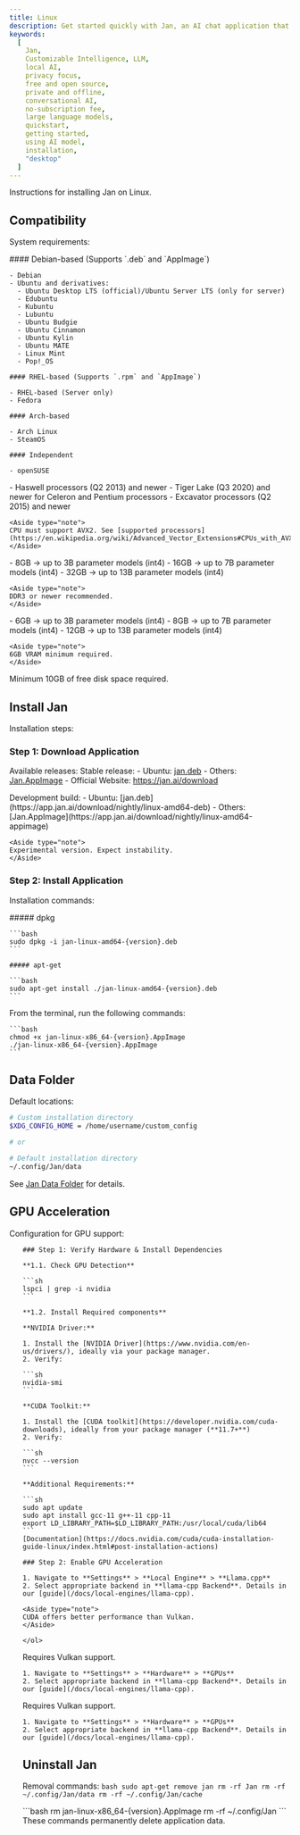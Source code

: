 ```yaml
---
title: Linux
description: Get started quickly with Jan, an AI chat application that runs 100% offline on your desktop & mobile (*coming soon*).
keywords:
  [
    Jan,
    Customizable Intelligence, LLM,
    local AI,
    privacy focus,
    free and open source,
    private and offline,
    conversational AI,
    no-subscription fee,
    large language models,
    quickstart,
    getting started,
    using AI model,
    installation,
    "desktop"
  ]
---
```



Instructions for installing Jan on Linux.

## Compatibility
System requirements:

<Tabs>
  <TabItem label="OS">
    #### Debian-based (Supports `.deb` and `AppImage`)

    - Debian
    - Ubuntu and derivatives:
      - Ubuntu Desktop LTS (official)/Ubuntu Server LTS (only for server)
      - Edubuntu
      - Kubuntu
      - Lubuntu
      - Ubuntu Budgie
      - Ubuntu Cinnamon
      - Ubuntu Kylin
      - Ubuntu MATE
      - Linux Mint
      - Pop!_OS

    #### RHEL-based (Supports `.rpm` and `AppImage`)

    - RHEL-based (Server only)
    - Fedora

    #### Arch-based

    - Arch Linux
    - SteamOS

    #### Independent

    - openSUSE
  </TabItem>

  <TabItem label="CPU">
    - Haswell processors (Q2 2013) and newer
    - Tiger Lake (Q3 2020) and newer for Celeron and Pentium processors
    - Excavator processors (Q2 2015) and newer

    <Aside type="note">
    CPU must support AVX2. See [supported processors](https://en.wikipedia.org/wiki/Advanced_Vector_Extensions#CPUs_with_AVX2).
    </Aside>
  </TabItem>

  <TabItem label="RAM">
    - 8GB → up to 3B parameter models (int4)
    - 16GB → up to 7B parameter models (int4)
    - 32GB → up to 13B parameter models (int4)

    <Aside type="note">
    DDR3 or newer recommended.
    </Aside>
  </TabItem>

  <TabItem label="GPU">
    - 6GB → up to 3B parameter models (int4)
    - 8GB → up to 7B parameter models (int4)
    - 12GB → up to 13B parameter models (int4)

    <Aside type="note">
    6GB VRAM minimum required.
    </Aside>
  </TabItem>

  <TabItem label="Disk">
    Minimum 10GB of free disk space required.
  </TabItem>
</Tabs>

## Install Jan

Installation steps:


### Step 1: Download Application

Available releases:
<Tabs>
  <TabItem label="Stable Release">
    Stable release:
    - Ubuntu: [jan.deb](https://app.jan.ai/download/latest/linux-amd64-deb)
    - Others: [Jan.AppImage](https://app.jan.ai/download/latest/linux-amd64-appimage)
    - Official Website: https://jan.ai/download
  </TabItem>

  <TabItem label="Nightly Release">
    Development build:
    - Ubuntu: [jan.deb](https://app.jan.ai/download/nightly/linux-amd64-deb)
    - Others: [Jan.AppImage](https://app.jan.ai/download/nightly/linux-amd64-appimage)

    <Aside type="note">
    Experimental version. Expect instability.
    </Aside>
  </TabItem>
</Tabs>

### Step 2: Install Application

Installation commands:

<Tabs>
  <TabItem label="Ubuntu">
    ##### dpkg

    ```bash
    sudo dpkg -i jan-linux-amd64-{version}.deb
    ```

    ##### apt-get

    ```bash
    sudo apt-get install ./jan-linux-amd64-{version}.deb
    ```
  </TabItem>

  <TabItem label="Others">
    From the terminal, run the following commands:

    ```bash
    chmod +x jan-linux-x86_64-{version}.AppImage
    ./jan-linux-x86_64-{version}.AppImage
    ```
  </TabItem>
</Tabs>



## Data Folder

Default locations:

```bash
# Custom installation directory
$XDG_CONFIG_HOME = /home/username/custom_config

# or

# Default installation directory
~/.config/Jan/data

```
See [Jan Data Folder](/docs/data-folder) for details.


## GPU Acceleration
Configuration for GPU support:

<Tabs>
  <TabItem label="NVIDIA GPU">
    <ol>

    ### Step 1: Verify Hardware & Install Dependencies

    **1.1. Check GPU Detection**

    ```sh
    lspci | grep -i nvidia
    ```

    **1.2. Install Required components**

    **NVIDIA Driver:**

    1. Install the [NVIDIA Driver](https://www.nvidia.com/en-us/drivers/), ideally via your package manager.
    2. Verify:

    ```sh
    nvidia-smi
    ```

    **CUDA Toolkit:**

    1. Install the [CUDA toolkit](https://developer.nvidia.com/cuda-downloads), ideally from your package manager (**11.7+**)
    2. Verify:

    ```sh
    nvcc --version
    ```

    **Additional Requirements:**

    ```sh
    sudo apt update
    sudo apt install gcc-11 g++-11 cpp-11
    export LD_LIBRARY_PATH=$LD_LIBRARY_PATH:/usr/local/cuda/lib64
    ```
    [Documentation](https://docs.nvidia.com/cuda/cuda-installation-guide-linux/index.html#post-installation-actions)

    ### Step 2: Enable GPU Acceleration

    1. Navigate to **Settings** > **Local Engine** > **Llama.cpp**
    2. Select appropriate backend in **llama-cpp Backend**. Details in our [guide](/docs/local-engines/llama-cpp).

    <Aside type="note">
    CUDA offers better performance than Vulkan.
    </Aside>

    </ol>
  </TabItem>

  <TabItem label="AMD GPU">
    Requires Vulkan support.

    1. Navigate to **Settings** > **Hardware** > **GPUs**
    2. Select appropriate backend in **llama-cpp Backend**. Details in our [guide](/docs/local-engines/llama-cpp).
  </TabItem>

  <TabItem label="Intel Arc GPU">
    Requires Vulkan support.

    1. Navigate to **Settings** > **Hardware** > **GPUs**
    2. Select appropriate backend in **llama-cpp Backend**. Details in our [guide](/docs/local-engines/llama-cpp).
  </TabItem>
</Tabs>

## Uninstall Jan

Removal commands:
<Tabs>
  <TabItem label="Ubuntu">
    ```bash
    sudo apt-get remove jan
    rm -rf Jan
    rm -rf ~/.config/Jan/data
    rm -rf ~/.config/Jan/cache
    ```
  </TabItem>

  <TabItem label="Others">
    ```bash
    rm jan-linux-x86_64-{version}.AppImage
    rm -rf ~/.config/Jan
    ```
  </TabItem>
</Tabs>

<Aside type="caution">
These commands permanently delete application data.
</Aside>

